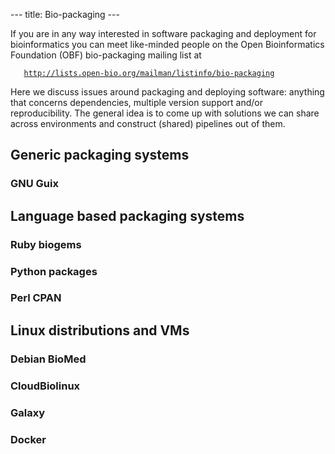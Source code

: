 ---
title: Bio-packaging
---

If you are in any way interested in software packaging and deployment for bioinformatics you can meet like-minded people on the Open Bioinformatics Foundation (OBF) bio-packaging mailing list at

    http://lists.open-bio.org/mailman/listinfo/bio-packaging

Here we discuss issues around packaging and deploying software: anything that concerns dependencies, multiple version support and/or reproducibility. The general idea is to come up with solutions we can share across environments and construct (shared) pipelines out of them.

== Generic packaging systems ==

=== GNU Guix ===

== Language based packaging systems ==

=== Ruby biogems ===
=== Python packages ===
=== Perl CPAN ===

== Linux distributions and VMs ==

=== Debian BioMed ===
=== CloudBiolinux ===
=== Galaxy ===
=== Docker ===